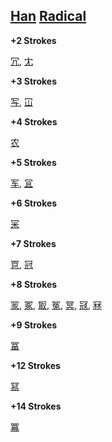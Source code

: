 == [[Han]] [[Radical]] ==

'''+2 Strokes'''

[[冗]], [[冘]]

'''+3 Strokes'''

[[写]], [[冚]]

'''+4 Strokes'''

[[农]]

'''+5 Strokes'''

[[军]], [[冝]]

'''+6 Strokes'''

[[冞]]

'''+7 Strokes'''

[[冟]], [[冠]]

'''+8 Strokes'''

[[冡]], [[冢]], [[冣]], [[冤]], [[冥]], [[冦]], [[冧]]

'''+9 Strokes'''

[[冨]]

'''+12 Strokes'''

[[冩]]

'''+14 Strokes'''

[[冪]]